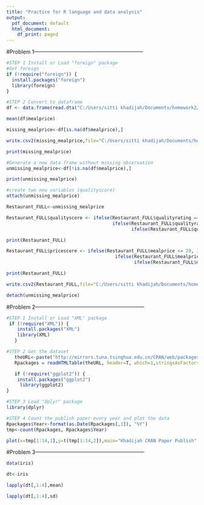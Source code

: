 ```yaml
---
title: "Practice for R language and data analysis"
output:
  pdf_document: default
  html_document:
    df_print: paged
---
```



#Problem 1--------------------------------------------------------------

```r
#STEP 1 Install or Load "foreign" package
#Get foreign
if (!require("foreign")) {
  install.packages("foreign")
  library(foreign)
}
```
```r
#STEP 2 Convert to dataframe
df <- data.frame(read.dta("C:/Users/sitti khadijah/Documents/homework2/Restaurant.dta"))
```
```r
mean(df$mealprice)
```
```r
missing_mealprice<-df[is.na(df$mealprice),]
```
```r
write.csv2(missing_mealprice,file="C:/Users/sitti khadijah/Documents/homework2/Restaurant_NA.csv")
```
```r
print(missing_mealprice)
```
```r
#Generate a new data frame without missing observation
unmissing_mealprice<-df[!is.na(df$mealprice),]
```
```r
print(unmissing_mealprice)
```
```r
#create two new variables (qualityscore)
attach(unmissing_mealprice)
```
```r
Restaurant_FULL<-unmissing_mealprice
```
```r
Restaurant_FULL$qualityscore <- ifelse(Restaurant_FULL$qualityrating == "Excellent", 3,
                                       ifelse(Restaurant_FULL$qualityrating == "Very Good", 2,
                                              ifelse(Restaurant_FULL$qualityrating == "Good", 1, 4)))
```
```r
print(Restaurant_FULL)
```
```r
Restaurant_FULL$pricescore <- ifelse(Restaurant_FULL$mealprice <= 20, 3,
                                        ifelse(Restaurant_FULL$mealprice > 20 & Restaurant_FULL$mealprice <= 35, 2,
                                               ifelse(Restaurant_FULL$mealprice > 35, 1, 5)))
```
```r
print(Restaurant_FULL)
```
```r
write.csv2(Restaurant_FULL,file="C:/Users/sitti khadijah/Documents/homework2/Restaurant_FULL.csv")
```
```r
detach(unmissing_mealprice)
```

#Problem 2--------------------------------------------------------------
```r
#STEP 1 Install or Load "XML" package
 if (!require("XML")) {
    install.packages("XML")
    library(XML)
   }
```
```r
#STEP 2 Get the dataset
   theURL<-paste("http://mirrors.tuna.tsinghua.edu.cn/CRAN/web/packages/available_packages_by_date.html", sep=" ")
   Rpackages = readHTMLTable(theURL, header=T, which=1,stringsAsFactors=F)
```
```r
   if (!require("ggplot2")) {
    install.packages("ggplot2")
     library(ggplot2)
}
```
```r
#STEP 3 Load "dplyr" package
library(dplyr)
```
```r
#STEP 4 Count the publish paper every year and plot the data
Rpackages$Year<-format(as.Date(Rpackages[,1]), "%Y")
tmp<-count(Rpackages, Rpackages$Year)
```
```r
plot(x=tmp[1:14,1],y=t(tmp[1:14,2]),main="Khadijah CRAN Paper Publish",type='l',xlab="Publish_date",ylab="Numbers")
```
#Problem 3--------------------------------------------------------------
```r
data(iris)
```
```r
dt<-iris
```
```r
lapply(dt[,1:4],mean)
```
```r
lapply(dt[,1:4],sd)
```